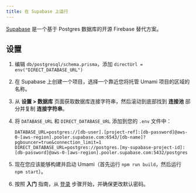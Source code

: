 ```yaml
---
title: 在 Supabase 上运行
---
```


[Supabase](https://supabase.com/) 是一个基于 Postgres 数据库的开源 Firebase 替代方案。

## 设置

1. 编辑 `db/postgresql/schema.prisma`，添加 `directUrl = env("DIRECT_DATABASE_URL")`
2. 在 Supabase 上创建一个项目，选择一个靠近您将托管 Umami 项目的区域的名称。
3. 从 **设置 > 数据库** 页面获取数据库连接字符串，然后滚动到底部找到 **连接池** 部分并复制 **连接字符串**。
4. 将 `DATABASE_URL` 和 `DIRECT_DATABASE_URL` 添加到您的 `.env` 文件中：

   ```dotenv
   DATABASE_URL=postgres://[db-user].[project-ref]:[db-password]@aws-0-[aws-region].pooler.supabase.com:6543/[db-name]?pgbouncer=true&connection_limit=1
   DIRECT_DATABASE_URL=postgres://postgres.[my-supabase-project-id]:[db-password]@aws-0-[aws-region].pooler.supabase.com:5432/postgres
   ```

5. 现在您应该能够构建并启动 Umami（首先运行 `npm run build`，然后运行 `npm start`）。
6. 按照 **入门** 指南，从 [登录](/docs/login) 步骤开始，并确保更改默认密码。